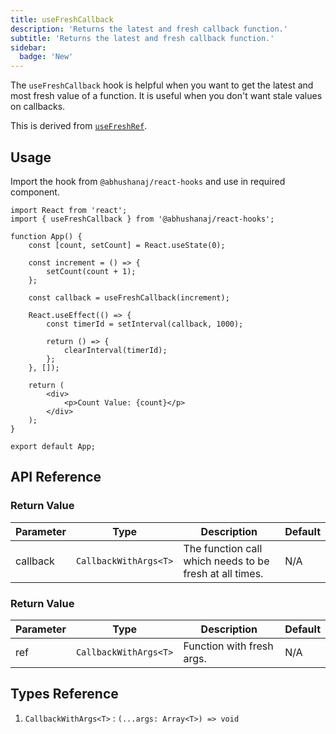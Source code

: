 ```yaml
---
title: useFreshCallback
description: 'Returns the latest and fresh callback function.'
subtitle: 'Returns the latest and fresh callback function.'
sidebar:
  badge: 'New'
---
```



The `useFreshCallback` hook is helpful when you want to get the latest and most fresh value of a function. It is useful when you don't want stale values on callbacks.

This is derived from [`useFreshRef`](/hooks/utilities/usefreshref/).

<DemoWrapper title="useFreshCallback">
	<Example client:load />
</DemoWrapper>

## Usage

Import the hook from `@abhushanaj/react-hooks` and use in required component.

```tsx title="./src/App.tsx" ins={2,11, 14}
import React from 'react';
import { useFreshCallback } from '@abhushanaj/react-hooks';

function App() {
	const [count, setCount] = React.useState(0);

	const increment = () => {
		setCount(count + 1);
	};

	const callback = useFreshCallback(increment);

	React.useEffect(() => {
		const timerId = setInterval(callback, 1000);

		return () => {
			clearInterval(timerId);
		};
	}, []);

	return (
		<div>
			<p>Count Value: {count}</p>
		</div>
	);
}

export default App;
```

## API Reference

### Return Value

| Parameter | Type                  | Description                                             | Default |
| --------- | --------------------- | ------------------------------------------------------- | ------- |
| callback  | `CallbackWithArgs<T>` | The function call which needs to be fresh at all times. | N/A     |

### Return Value

| Parameter | Type                  | Description               | Default |
| --------- | --------------------- | ------------------------- | ------- |
| ref       | `CallbackWithArgs<T>` | Function with fresh args. | N/A     |

## Types Reference

1. `CallbackWithArgs<T>` : `(...args: Array<T>) => void`
